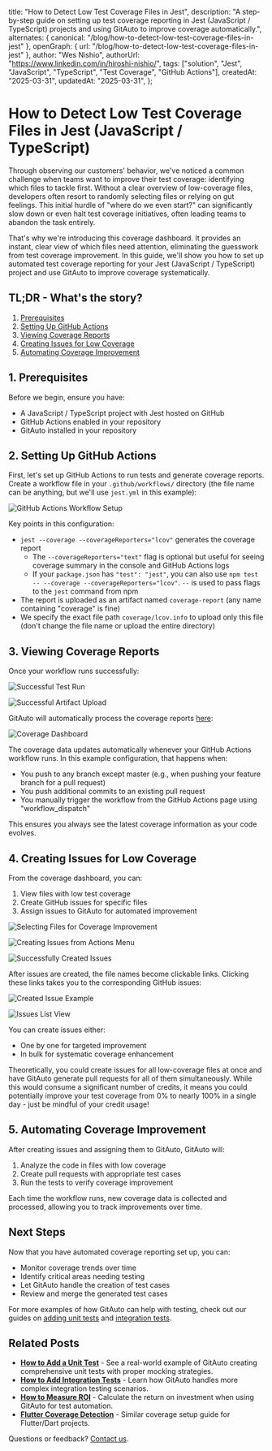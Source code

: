   title: "How to Detect Low Test Coverage Files in Jest",
  description:
    "A step-by-step guide on setting up test coverage reporting in Jest (JavaScript / TypeScript) projects and using GitAuto to improve coverage automatically.",
  alternates: { canonical: "/blog/how-to-detect-low-test-coverage-files-in-jest" },
  openGraph: { url: "/blog/how-to-detect-low-test-coverage-files-in-jest" },
  author: "Wes Nishio",
  authorUrl: "https://www.linkedin.com/in/hiroshi-nishio/",
  tags: ["solution", "Jest", "JavaScript", "TypeScript", "Test Coverage", "GitHub Actions"],
  createdAt: "2025-03-31",
  updatedAt: "2025-03-31",
};

# How to Detect Low Test Coverage Files in Jest (JavaScript / TypeScript)

Through observing our customers' behavior, we've noticed a common challenge when teams want to improve their test coverage: identifying which files to tackle first. Without a clear overview of low-coverage files, developers often resort to randomly selecting files or relying on gut feelings. This initial hurdle of "where do we even start?" can significantly slow down or even halt test coverage initiatives, often leading teams to abandon the task entirely.

That's why we're introducing this coverage dashboard. It provides an instant, clear view of which files need attention, eliminating the guesswork from test coverage improvement. In this guide, we'll show you how to set up automated test coverage reporting for your Jest (JavaScript / TypeScript) project and use GitAuto to improve coverage systematically.

## TL;DR - What's the story?

1. [Prerequisites](#1-prerequisites)
2. [Setting Up GitHub Actions](#2-setting-up-github-actions)
3. [Viewing Coverage Reports](#3-viewing-coverage-reports)
4. [Creating Issues for Low Coverage](#4-creating-issues-for-low-coverage)
5. [Automating Coverage Improvement](#5-automating-coverage-improvement)

## 1. Prerequisites

Before we begin, ensure you have:

- A JavaScript / TypeScript project with Jest hosted on GitHub
- GitHub Actions enabled in your repository
- GitAuto installed in your repository

## 2. Setting Up GitHub Actions

First, let's set up GitHub Actions to run tests and generate coverage reports. Create a workflow file in your `.github/workflows/` directory (the file name can be anything, but we'll use `jest.yml` in this example):

![GitHub Actions Workflow Setup](/blog/how-to-detect-low-test-coverage-files-in-jest/step2.png)

Key points in this configuration:

- `jest --coverage --coverageReporters="lcov"` generates the coverage report
  - The `--coverageReporters="text"` flag is optional but useful for seeing coverage summary in the console and GitHub Actions logs
  - If your `package.json` has `"test": "jest"`, you can also use `npm test -- --coverage --coverageReporters="lcov"`. `--` is used to pass flags to the `jest` command from npm
- The report is uploaded as an artifact named `coverage-report` (any name containing "coverage" is fine)
- We specify the exact file path `coverage/lcov.info` to upload only this file (don't change the file name or upload the entire directory)

## 3. Viewing Coverage Reports

Once your workflow runs successfully:

![Successful Test Run](/blog/how-to-detect-low-test-coverage-files-in-jest/step3-1.png)

![Successful Artifact Upload](/blog/how-to-detect-low-test-coverage-files-in-jest/step3-2.png)

GitAuto will automatically process the coverage reports [here](/dashboard/coverage):

![Coverage Dashboard](/blog/how-to-detect-low-test-coverage-files-in-jest/step3-3.png)

The coverage data updates automatically whenever your GitHub Actions workflow runs. In this example configuration, that happens when:

- You push to any branch except master (e.g., when pushing your feature branch for a pull request)
- You push additional commits to an existing pull request
- You manually trigger the workflow from the GitHub Actions page using "workflow_dispatch"

This ensures you always see the latest coverage information as your code evolves.

## 4. Creating Issues for Low Coverage

From the coverage dashboard, you can:

1. View files with low test coverage
2. Create GitHub issues for specific files
3. Assign issues to GitAuto for automated improvement

![Selecting Files for Coverage Improvement](/blog/how-to-detect-low-test-coverage-files-in-jest/step4-1.png)

![Creating Issues from Actions Menu](/blog/how-to-detect-low-test-coverage-files-in-jest/step4-2.png)

![Successfully Created Issues](/blog/how-to-detect-low-test-coverage-files-in-jest/step4-3.png)

After issues are created, the file names become clickable links. Clicking these links takes you to the corresponding GitHub issues:

![Created Issue Example](/blog/how-to-detect-low-test-coverage-files-in-jest/step4-4.png)

![Issues List View](/blog/how-to-detect-low-test-coverage-files-in-jest/step4-5.png)

You can create issues either:

- One by one for targeted improvement
- In bulk for systematic coverage enhancement

Theoretically, you could create issues for all low-coverage files at once and have GitAuto generate pull requests for all of them simultaneously. While this would consume a significant number of credits, it means you could potentially improve your test coverage from 0% to nearly 100% in a single day - just be mindful of your credit usage!

## 5. Automating Coverage Improvement

After creating issues and assigning them to GitAuto, GitAuto will:

1. Analyze the code in files with low coverage
2. Create pull requests with appropriate test cases
3. Run the tests to verify coverage improvement

Each time the workflow runs, new coverage data is collected and processed, allowing you to track improvements over time.

## Next Steps

Now that you have automated coverage reporting set up, you can:

- Monitor coverage trends over time
- Identify critical areas needing testing
- Let GitAuto handle the creation of test cases
- Review and merge the generated test cases

For more examples of how GitAuto can help with testing, check out our guides on [adding unit tests](/blog/how-to-add-a-unit-test) and [integration tests](/blog/how-to-add-integration-tests).

## Related Posts

- **[How to Add a Unit Test](/blog/how-to-add-a-unit-test)** - See a real-world example of GitAuto creating comprehensive unit tests with proper mocking strategies.
- **[How to Add Integration Tests](/blog/how-to-add-integration-tests)** - Learn how GitAuto handles more complex integration testing scenarios.
- **[How to Measure ROI](/blog/how-to-measure-roi)** - Calculate the return on investment when using GitAuto for test automation.
- **[Flutter Coverage Detection](/blog/how-to-detect-low-test-coverage-files-in-flutter)** - Similar coverage setup guide for Flutter/Dart projects.

Questions or feedback? [Contact us](/contact).
